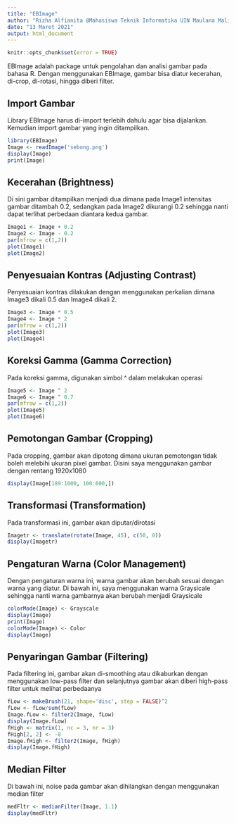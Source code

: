 ```yaml
---
title: "EBImage"
author: "Rizha Alfianita @Mahasiswa Teknik Informatika UIN Maulana Malik Ibrahim Malang | Dosen Pengampu : Prof.Dr.Suhartono, M.Kom"
date: "13 Maret 2021"
output: html_document
---
```


```r
knitr::opts_chunk$set(error = TRUE)
```

EBImage adalah package untuk pengolahan dan analisi gambar pada bahasa R. Dengan menggunakan EBImage, gambar bisa diatur kecerahan, di-crop, di-rotasi, hingga diberi 
filter.


## Import Gambar
Library EBImage harus di-import terlebih dahulu agar bisa dijalankan. Kemudian import gambar yang ingin ditampilkan. 
```r
library(EBImage)
Image <- readImage('sebong.png')
display(Image)
print(Image)
```


## Kecerahan (Brightness)
Di sini gambar ditampilkan menjadi dua dimana pada Image1 intensitas gambar ditambah 0.2, sedangkan pada Image2 dikurangi 0.2 sehingga nanti dapat terlihat perbedaan diantara kedua gambar.
```r
Image1 <- Image + 0.2
Image2 <- Image - 0.2
par(mfrow = c(1,2))
plot(Image1)
plot(Image2)
```

## Penyesuaian Kontras (Adjusting Contrast)
Penyesuaian kontras dilakukan dengan menggunakan perkalian dimana Image3 dikali 0.5 dan Image4 dikali 2.
```r
Image3 <- Image * 0.5
Image4 <- Image * 2
par(mfrow = c(1,2))
plot(Image3)
plot(Image4)
```

## Koreksi Gamma (Gamma Correction)
Pada koreksi gamma, digunakan simbol ^ dalam melakukan operasi
```r
Image5 <- Image ^ 2
Image6 <- Image ^ 0.7
par(mfrow = c(1,2))
plot(Image5)
plot(Image6)
```

## Pemotongan Gambar (Cropping)
Pada cropping, gambar akan dipotong dimana ukuran pemotongan tidak boleh melebihi ukuran pixel gambar. Disini saya menggunakan gambar dengan rentang 1920x1080
```r
display(Image[189:1000, 100:600,])
```

## Transformasi (Transformation)
Pada transformasi ini, gambar akan diputar/dirotasi 
```r
Imagetr <- translate(rotate(Image, 45), c(50, 0))
display(Imagetr)
```

## Pengaturan Warna (Color Management)
Dengan pengaturan warna ini, warna gambar akan berubah sesuai dengan warna yang diatur. Di bawah ini, saya menggunakan warna Graysicale sehingga nanti warna gambarnya akan berubah menjadi Graysicale
```r
colorMode(Image) <- Grayscale
display(Image)
print(Image)
colorMode(Image) <- Color
display(Image)
```

## Penyaringan Gambar (Filtering)
Pada filtering ini, gambar akan di-smoothing atau dikaburkan dengan menggunakan low-pass filter dan selanjutnya gambar akan diberi high-pass filter untuk melihat perbedaanya
```r
fLow <- makeBrush(21, shape='disc', step = FALSE)^2
fLow <- fLow/sum(fLow)
Image.fLow <- filter2(Image, fLow)
display(Image.fLow)
fHigh <- matrix(1, nc = 3, nr = 3)
fHigh[2, 2] <- -8
Image.fHigh <- filter2(Image, fHigh)
display(Image.fHigh)

```

## Median Filter
Di bawah ini, noise pada gambar akan dihilangkan dengan menggunakan median filter
```r
medFltr <- medianFilter(Image, 1.1)
display(medFltr)
```


